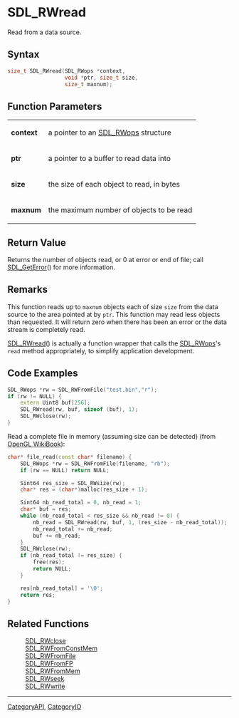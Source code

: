 = SDL_RWread =

Read from a data source.

== Syntax ==

<syntaxhighlight lang='c'>
size_t SDL_RWread(SDL_RWops *context,
                  void *ptr, size_t size,
                  size_t maxnum);
</syntaxhighlight>

== Function Parameters ==

{|
|'''context'''
|a pointer to an [[SDL_RWops]] structure
|-
|'''ptr'''
|a pointer to a buffer to read data into
|-
|'''size'''
|the size of each object to read, in bytes
|-
|'''maxnum'''
|the maximum number of objects to be read
|}

== Return Value ==

Returns the number of objects read, or 0 at error or end of file; call
[[SDL_GetError]]() for more information.



== Remarks ==

This function reads up to <code>maxnum</code> objects each of size
<code>size</code> from the data source to the area pointed at by
<code>ptr</code>. This function may read less objects than requested. It
will return zero when there has been an error or the data stream is
completely read.

[[SDL_RWread]]() is actually a function wrapper that calls the
[[SDL_RWops]]'s <code>read</code> method appropriately, to simplify
application development.

== Code Examples ==

<syntaxhighlight lang='c++'>
SDL_RWops *rw = SDL_RWFromFile("test.bin","r");
if (rw != NULL) {
    extern Uint8 buf[256];
    SDL_RWread(rw, buf, sizeof (buf), 1);
    SDL_RWclose(rw);
}
</syntaxhighlight>

Read a complete file in memory (assuming size can be detected) (from [https://gitlab.com/wikibooks-opengl/modern-tutorials/blob/master/common-sdl2/shader_utils.cpp OpenGL WikiBook]):
<syntaxhighlight lang='c++'>
char* file_read(const char* filename) {
	SDL_RWops *rw = SDL_RWFromFile(filename, "rb");
	if (rw == NULL) return NULL;

	Sint64 res_size = SDL_RWsize(rw);
	char* res = (char*)malloc(res_size + 1);

	Sint64 nb_read_total = 0, nb_read = 1;
	char* buf = res;
	while (nb_read_total < res_size && nb_read != 0) {
		nb_read = SDL_RWread(rw, buf, 1, (res_size - nb_read_total));
		nb_read_total += nb_read;
		buf += nb_read;
	}
	SDL_RWclose(rw);
	if (nb_read_total != res_size) {
		free(res);
		return NULL;
	}

	res[nb_read_total] = '\0';
	return res;
}
</syntaxhighlight>


== Related Functions ==

:[[SDL_RWclose]]
:[[SDL_RWFromConstMem]]
:[[SDL_RWFromFile]]
:[[SDL_RWFromFP]]
:[[SDL_RWFromMem]]
:[[SDL_RWseek]]
:[[SDL_RWwrite]]

----
[[CategoryAPI]], [[CategoryIO]]


